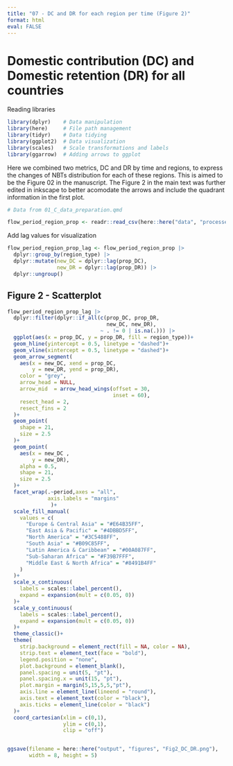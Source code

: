 ```yaml
---
title: "07 - DC and DR for each region per time (Figure 2)"
format: html
eval: FALSE
---
```


# Domestic contribution (DC) and Domestic retention (DR) for all countries

Reading libraries

```r
library(dplyr)    # Data manipulation
library(here)     # File path management
library(tidyr)    # Data tidying
library(ggplot2)  # Data visualization
library(scales)   # Scale transformations and labels
library(ggarrow)  # Adding arrows to ggplot
```


Here we combined two metrics, DC and DR by time and regions, to express the
    changes of NBTs distribution for each of these regions. 
    This is aimed to be the Figure 02 in the manuscript. The Figure 2 in the main
    text was further edited in inkscape to better acomodate the arrows and 
    include the quadrant information in the first plot.


```r
# Data from 01_C_data_preparation.qmd

flow_period_region_prop <- readr::read_csv(here::here("data", "processed", "flow_period_region_prop.csv"))
```

Add lag values for visualization

```r
flow_period_region_prop_lag <- flow_period_region_prop |>
  dplyr::group_by(region_type) |>
  dplyr::mutate(new_DC = dplyr::lag(prop_DC),
                new_DR = dplyr::lag(prop_DR)) |> 
  dplyr::ungroup()
```

## Figure 2 - Scatterplot

```r
flow_period_region_prop_lag |>
  dplyr::filter(dplyr::if_all(c(prop_DC, prop_DR, 
                                new_DC, new_DR), 
                              ~ . != 0 | is.na(.))) |> 
  ggplot(aes(x = prop_DC, y = prop_DR, fill = region_type))+
  geom_hline(yintercept = 0.5, linetype = "dashed")+
  geom_vline(xintercept = 0.5, linetype = "dashed")+
  geom_arrow_segment(
    aes(x = new_DC, xend = prop_DC,
        y = new_DR, yend = prop_DR),
    color = "grey",
    arrow_head = NULL,
    arrow_mid  = arrow_head_wings(offset = 30,
                                  inset = 60),
    resect_head = 2,
    resect_fins = 2
  )+
  geom_point(
    shape = 21,
    size = 2.5
  )+
  geom_point(
    aes(x = new_DC ,
        y = new_DR),
    alpha = 0.5,
    shape = 21,
    size = 2.5
  )+
  facet_wrap(.~period,axes = "all",
             axis.labels = "margins"
              )+
  scale_fill_manual(
    values = c(
      "Europe & Central Asia" = "#E64B35FF",
      "East Asia & Pacific" = "#4DBBD5FF",
      "North America" = "#3C5488FF",
      "South Asia" = "#B09C85FF",
      "Latin America & Caribbean" = "#00A087FF",
      "Sub-Saharan Africa" = "#F39B7FFF",
      "Middle East & North Africa" = "#8491B4FF"
    )
  )+
  scale_x_continuous(
    labels = scales::label_percent(),
    expand = expansion(mult = c(0.05, 0))
  )+
  scale_y_continuous(
    labels = scales::label_percent(),
    expand = expansion(mult = c(0.05, 0))
  )+
  theme_classic()+
  theme(
    strip.background = element_rect(fill = NA, color = NA),
    strip.text = element_text(face = "bold"),
    legend.position = "none",
    plot.background = element_blank(),
    panel.spacing = unit(5, "pt"),
    panel.spacing.x = unit(15, "pt"),
    plot.margin = margin(5,15,5,5,"pt"),
    axis.line = element_line(lineend = "round"),
    axis.text = element_text(color = "black"),
    axis.ticks = element_line(color = "black")
  )+
  coord_cartesian(xlim = c(0,1),
                  ylim = c(0,1),
                  clip = "off")


ggsave(filename = here::here("output", "figures", "Fig2_DC_DR.png"), 
       width = 8, height = 5)
```